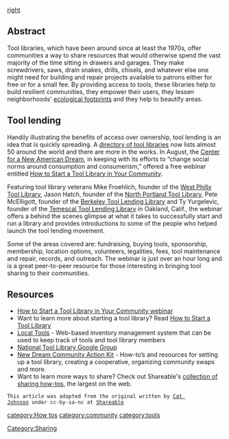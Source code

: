 [[image:tools.jpeg|right]]
==Abstract==
Tool libraries, which have been around since at least the 1970s, offer communities a way to share resources that would otherwise spend the vast majority of the time sitting in drawers and garages. They make screwdrivers, saws, drain snakes, drills, chisels, and whatever else one might need for building and repair projects available to patrons either for free or for a small fee. By providing access to tools, these libraries help to build resilient communities, they empower their users, they lessen neighborhoods' [[ecological footprints]] and they help to beautify areas.

==Tool lending==
Handily illustrating the benefits of access over ownership, tool lending is an idea that is quickly spreading. A [http://en.wikipedia.org/wiki/List_of_tool-lending_libraries directory of tool libraries] now lists almost 50 around the world and there are more in the works. In August, the [http://www.newdream.org/ Center for a New American Dream], in keeping with its efforts to “change social norms around consumption and consumerism,” offered a free webinar entitled [http://www.newdream.org/blog/webinar-start-a-tool-library How to Start a Tool Library in Your Community].

Featuring tool library veterans Mike Froehlich, founder of the [http://westphillytools.org/ West Philly Tool Library], Jason Hatch, founder of the [http://www.northportlandtoollibrary.org/ North Portland Tool Library], Pete McElligott, founder of the [http://www.berkeleypubliclibrary.org/about_the_library/neighborhood_branches/tool_lending_library/ Berkeley Tool Lending Library] and Ty Yurgelevic, founder of the [http://www.oaklandlibrary.org/locations/tool-lending-library Temescal Tool Lending Library] in Oakland, Calif., the webinar offers a behind the scenes glimpse at what it takes to successfully start and run a library and provides introductions to some of the people who helped launch the tool lending movement.

Some of the areas covered are: fundraising, buying tools, sponsorship, membership, location options, volunteers, legalities, fees, tool maintenance and repair, records, and outreach. The webinar is just over an hour long and is a great peer-to-peer resource for those interesting in bringing tool sharing to their communities.

==Resources==

* [http://www.newdream.org/blog/webinar-start-a-tool-library How to Start a Tool Library in Your Community webinar]
* Want to learn more about starting a tool library? Read [http://www.shareable.net/blog/how-to-start-a-tool-library How to Start a Tool Library]
* [http://localtools.org/ Local Tools] - Web-based inventory management system that can be used to keep track of tools and tool library members
* [https://groups.google.com/forum/?fromgroups#%21forum/toollibrary National Tool Library Google Group]
* [http://www.newdream.org/programs/collaborative-communities/community-action-kit New Dream Community Action Kit] - How-to’s and resources for setting up a tool library, creating a cooperative, organizing community swaps and more.
* Want to learn more ways to share? Check out Shareable's [http://shareable.net/how-to-share collection of sharing how-tos], the largest on the web.

 This article was adapted from the original written by [http://www.shareable.net/users/cat-johnson Cat Johnson] under cc-by-sa-nc at [http://www.shareable.net/blog/how-to-start-a-tool-library-in-your-community Shareable]

[[category:How tos]]
[[category:community]]
[[Category:Sharing]]
[[category:tools]]